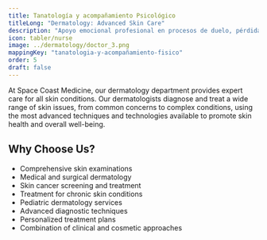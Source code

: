 ```yaml
---
title: Tanatología y acompañamiento Psicológico
titleLong: "Dermatology: Advanced Skin Care"
description: "Apoyo emocional profesional en procesos de duelo, pérdida o enfermedades crónicas."
icon: tabler/nurse
image: ../dermatology/doctor_3.png
mappingKey: "tanatologia-y-acompañamiento-fisico"
order: 5
draft: false
---
```


At Space Coast Medicine, our dermatology department provides expert care for all skin conditions. Our dermatologists diagnose and treat a wide range of skin issues, from common concerns to complex conditions, using the most advanced techniques and technologies available to promote skin health and overall well-being.

## Why Choose Us?

- Comprehensive skin examinations
- Medical and surgical dermatology
- Skin cancer screening and treatment
- Treatment for chronic skin conditions
- Pediatric dermatology services
- Advanced diagnostic techniques
- Personalized treatment plans
- Combination of clinical and cosmetic approaches
